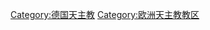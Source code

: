 {{Commonscat|Catholic dioceses in Germany}}

[[Category:德国天主教|Category:德国天主教]]
[[Category:欧洲天主教教区|Category:欧洲天主教教区]]